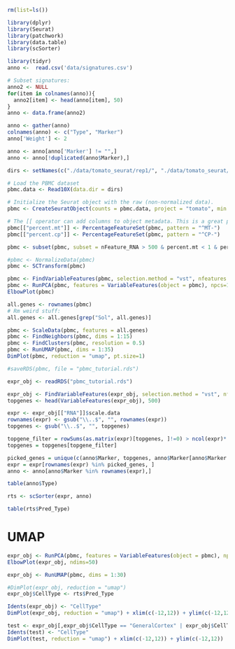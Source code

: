 ```r
rm(list=ls())
```
```r
library(dplyr)
library(Seurat)
library(patchwork)
library(data.table)
library(scSorter)

library(tidyr)
anno <-  read.csv('data/signatures.csv')

# Subset signatures:
anno2 <- NULL
for(item in colnames(anno)){
  anno2[item] <- head(anno[item], 50)
}
anno <- data.frame(anno2)

anno <- gather(anno)
colnames(anno) <- c("Type", "Marker")
anno['Weight'] <- 2

anno <- anno[anno['Marker'] != "",]
anno <- anno[!duplicated(anno$Marker),]
```

```r
dirs <- setNames(c("./data/tomato_seurat/rep1/", "./data/tomato_seurat/rep2/"), c("rep1", "rep2"))

# Load the PBMC dataset
pbmc.data <- Read10X(data.dir = dirs)

# Initialize the Seurat object with the raw (non-normalized data).
pbmc <- CreateSeuratObject(counts = pbmc.data, project = "tomato", min.cells = 3, min.features = 500)

# The [[ operator can add columns to object metadata. This is a great place to stash QC stats
pbmc[["percent.mt"]] <- PercentageFeatureSet(pbmc, pattern = "^MT-")
pbmc[["percent.cp"]] <- PercentageFeatureSet(pbmc, pattern = "^CP-")

pbmc <- subset(pbmc, subset = nFeature_RNA > 500 & percent.mt < 1 & percent.cp < 1)

#pbmc <- NormalizeData(pbmc)
pbmc <- SCTransform(pbmc)

pbmc <- FindVariableFeatures(pbmc, selection.method = "vst", nfeatures = 2000)
pbmc <- RunPCA(pbmc, features = VariableFeatures(object = pbmc), npcs=100)
ElbowPlot(pbmc)
``` 
```r

all.genes <- rownames(pbmc)
# Rm weird stuff:
all.genes <- all.genes[grep("Sol", all.genes)]

pbmc <- ScaleData(pbmc, features = all.genes)
pbmc <- FindNeighbors(pbmc, dims = 1:15)
pbmc <- FindClusters(pbmc, resolution = 0.5)
pbmc <- RunUMAP(pbmc, dims = 1:35)
DimPlot(pbmc, reduction = "umap", pt.size=1)
```
```r
#saveRDS(pbmc, file = "pbmc_tutorial.rds")
```

```r
expr_obj <- readRDS("pbmc_tutorial.rds")
```


```r
expr_obj <- FindVariableFeatures(expr_obj, selection.method = "vst", nfeatures = 500, verbose = F)
topgenes <- head(VariableFeatures(expr_obj), 500)
```


```R
expr <- expr_obj[["RNA"]]$scale.data
rownames(expr) <- gsub("\\..$", "", rownames(expr))
topgenes <- gsub("\\..$", "", topgenes)

topgene_filter = rowSums(as.matrix(expr)[topgenes, ]!=0) > ncol(expr)*.1
topgenes = topgenes[topgene_filter]
```

```r
picked_genes = unique(c(anno$Marker, topgenes, anno$Marker[anno$Marker %in% rownames(expr)]))
expr = expr[rownames(expr) %in% picked_genes, ]
anno <- anno[anno$Marker %in% rownames(expr),]
```

```r
table(anno$Type)
```

```R
rts <- scSorter(expr, anno)
```

```r
table(rts$Pred_Type)
```

# UMAP
```r
expr_obj <- RunPCA(pbmc, features = VariableFeatures(object = pbmc), npcs=50)
ElbowPlot(expr_obj, ndims=50)
```
```r
expr_obj <- RunUMAP(pbmc, dims = 1:30)
```

```r
#DimPlot(expr_obj, reduction = "umap")
expr_obj$CellType <- rts$Pred_Type
```

```r
Idents(expr_obj) <- "CellType"
DimPlot(expr_obj, reduction = "umap") + xlim(c(-12,12)) + ylim(c(-12,12))
```

```r
test <- expr_obj[,expr_obj$CellType == "GeneralCortex" | expr_obj$CellType == "MeristematicCortex"]
Idents(test) <- "CellType"
DimPlot(test, reduction = "umap") + xlim(c(-12,12)) + ylim(c(-12,12))
```
